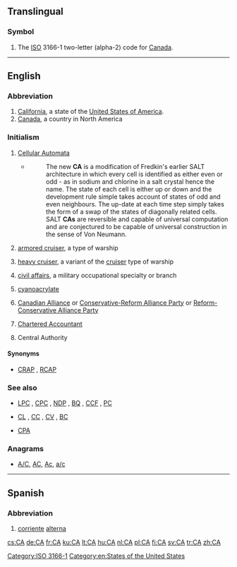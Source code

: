 {{also|Appendix:Variations of "ca"}}
==Translingual==

===Symbol===
{{head|mul|symbol}}
# The [[ISO]] 3166-1 two-letter (alpha-2) code for [[Canada]].

[[Category:ISO 3166-1]]
----

==English==

===Abbreviation===
{{head|en|abbreviation}}

# [[California]], a state of the [[United States of America]].
# [[Canada]], a country in North America

===Initialism===
{{head|en|initialism}}

# {{context|computing|lang=en}} [[Cellular Automata]]
#* {{quote-web
    | date = 2012-07-03
    | author = Mike James
    | title = A New Computational Universe - Fredkin's SALT CA
    | site = www.i-programmer.info
    | url = http://www.i-programmer.info/news/112-theory/4445-a-new-computational-universe-fredkins-salt-ca.html
    | accessdate = 2012-10-25}}
#*: The new '''CA''' is a modification of Fredkin's earlier SALT architecture in which every cell is identified as either even or odd  - as in sodium and chlorine in a salt crystal hence the name. The state of each cell is either up or down and the development rule simple takes account of states of odd and even neighbours. The up-date at each time step simply takes the form of a swap of the states of diagonally related cells. SALT '''CAs''' are reversible and capable of universal computation and are conjectured to be capable of universal construction in the sense of Von Neumann.
# {{context|US|nautical|lang=en}} [[armored cruiser]], a type of warship
# {{context|US|nautical|lang=en}} [[heavy cruiser]], a variant of the [[cruiser]] type of warship
# {{context|US|military|lang=en}} [[civil affairs]], a military occupational specialty or branch
# {{context|organic compound|lang=en}} [[cyanoacrylate]]
# {{context|Canada|politics|lang=en}} [[Canadian Alliance]] or [[Conservative-Reform Alliance Party]] or [[Reform-Conservative Alliance Party]]
# {{context|Scotland|Canada|AU|NZ|lang=en}} [[w:Chartered Accountant|Chartered Accountant]]
# Central Authority

====Synonyms====
* {{sense|Canadian politics}} [[CRAP]] , [[RCAP]]

===See also===
* {{sense|Canadian politics}} [[LPC]] , [[CPC]] , [[NDP]] , [[BQ]] , [[CCF]] , [[PC]]
* {{sense|US navy}} [[CL]] , [[CC]] , [[CV]] , [[BC]]
* {{sense|accountant}} [[CPA]]

===Anagrams===
* [[A/C#English|A/C]], [[AC#English|AC]], [[Ac#English|Ac]], [[a/c#English|a/c]]

[[Category:en:States of the United States]]

----

==Spanish==

===Abbreviation===
{{head|es|abbreviation}}

# [[corriente]] [[alterna]] {{gloss|[[AC]] or [[alternating current]]}}

[[cs:CA]]
[[de:CA]]
[[fr:CA]]
[[ku:CA]]
[[lt:CA]]
[[hu:CA]]
[[nl:CA]]
[[pl:CA]]
[[fi:CA]]
[[sv:CA]]
[[tr:CA]]
[[zh:CA]]